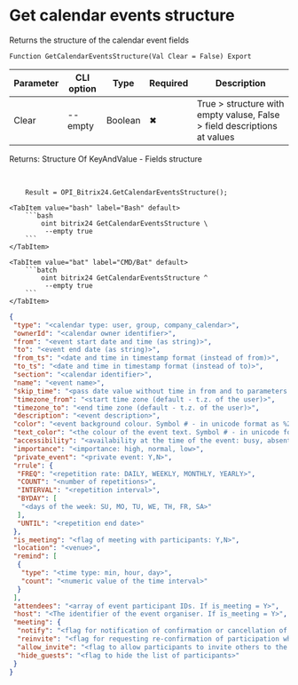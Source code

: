 ﻿---
sidebar_position: 8
---


# Get calendar events structure
 Returns the structure of the calendar event fields



`Function GetCalendarEventsStructure(Val Clear = False) Export`

  | Parameter | CLI option | Type | Required | Description |
  |-|-|-|-|-|
  | Clear | --empty | Boolean | &#x2716; | True > structure with empty valuse, False > field descriptions at values |

  
  Returns:  Structure Of KeyAndValue - Fields structure

<br/>




```bsl title="1C:Enterprise/OneScript code example"
    Result = OPI_Bitrix24.GetCalendarEventsStructure();
```
 

 <Tabs>
  
    <TabItem value="bash" label="Bash" default>
        ```bash
            oint bitrix24 GetCalendarEventsStructure \
             --empty true
        ```
    </TabItem>
  
    <TabItem value="bat" label="CMD/Bat" default>
        ```batch
            oint bitrix24 GetCalendarEventsStructure ^
             --empty true
        ```
    </TabItem>
</Tabs>


```json title="Result"
{
 "type": "<calendar type: user, group, company_calendar>",
 "ownerId": "<calendar owner identifier>",
 "from": "<event start date and time (as string)>",
 "to": "<event end date (as string)>",
 "from_ts": "<date and time in timestamp format (instead of from)>",
 "to_ts": "<date and time in timestamp format (instead of to)>",
 "section": "<calendar identifier>",
 "name": "<event name>",
 "skip_time": "<pass date value without time in from and to parameters: Y,N>",
 "timezone_from": "<start time zone (default - t.z. of the user)>",
 "timezone_to": "<end time zone (default - t.z. of the user)>",
 "description": "<event description>",
 "color": "<event background colour. Symbol # - in unicode format as %23>",
 "text_color": "<the colour of the event text. Symbol # - in unicode format as %23>",
 "accessibility": "<availability at the time of the event: busy, absent, quest, free>",
 "importance": "<importance: high, normal, low>",
 "private_event": "<private event: Y,N>",
 "rrule": {
  "FREQ": "<repetition rate: DAILY, WEEKLY, MONTHLY, YEARLY>",
  "COUNT": "<number of repetitions>",
  "INTERVAL": "<repetition interval>",
  "BYDAY": [
   "<days of the week: SU, MO, TU, WE, TH, FR, SA>"
  ],
  "UNTIL": "<repetition end date>"
 },
 "is_meeting": "<flag of meeting with participants: Y,N>",
 "location": "<venue>",
 "remind": [
  {
   "type": "<time type: min, hour, day>",
   "count": "<numeric value of the time interval>"
  }
 ],
 "attendees": "<array of event participant IDs. If is_meeting = Y>",
 "host": "<The identifier of the event organiser. If is_meeting = Y>",
 "meeting": {
  "notify": "<flag for notification of confirmation or cancellation of participants>",
  "reinvite": "<flag for requesting re-confirmation of participation when editing an event>",
  "allow_invite": "<flag to allow participants to invite others to the event>",
  "hide_guests": "<flag to hide the list of participants>"
 }
}
```
